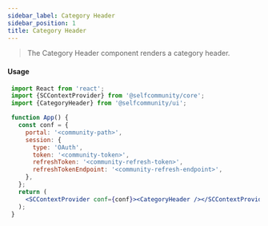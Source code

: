 ```yaml
---
sidebar_label: Category Header
sidebar_position: 1
title: Category Header
---
```


> The Category Header component  renders  a category header.


<Logged><CategoryHeader/></Logged>

#### Usage

```jsx
 import React from 'react';
 import {SCContextProvider} from '@selfcommunity/core';
 import {CategoryHeader} from '@selfcommunity/ui';

 function App() {
   const conf = {
     portal: '<community-path>',
     session: {
       type: 'OAuth',
       token: '<community-token>',
       refreshToken: '<community-refresh-token>',
       refreshTokenEndpoint: '<community-refresh-endpoint>',
     },
   };
   return (
     <SCContextProvider conf={conf}><CategoryHeader /></SCContextProvider>
   );
 }
```